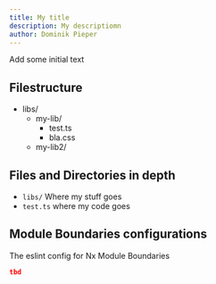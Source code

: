 ```yaml
---
title: My title
description: My descriptiomn
author: Dominik Pieper
---
```



Add some initial text

## Filestructure

<FileTree>

- libs/
  - my-lib/
    - test.ts
    - bla.css
  - my-lib2/

</FileTree>

## Files and Directories in depth

- `libs/` Where my stuff goes
- `test.ts` where my code goes

## Module Boundaries configurations

The eslint config for Nx Module Boundaries

```json
tbd
```

<LinkCard
  title="Github discussions"
  description="Discuss what you think about the example"
  href="https://github.com/DominikPieper/nx-architectures/discussions"
/>
